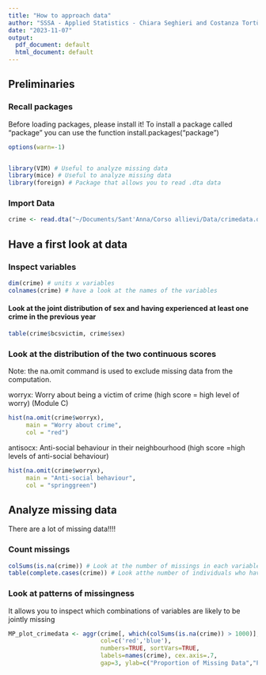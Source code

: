 ```yaml
---
title: "How to approach data"
author: "SSSA - Applied Statistics - Chiara Seghieri and Costanza Tortù"
date: "2023-11-07"
output:
  pdf_document: default
  html_document: default
---
```


## Preliminaries

### Recall packages

Before loading packages, please install it! To install a package called "package" you can use the function install.packages("package")

```r

options(warn=-1)


library(VIM) # Useful to analyze missing data  
library(mice) # Useful to analyze missing data 
library(foreign) # Package that allows you to read .dta data


```

### Import Data

```r

crime <- read.dta("~/Documents/Sant'Anna/Corso allievi/Data/crimedata.dta")


```


## Have a first look at data


### Inspect variables


```r
dim(crime) # units x variables
colnames(crime) # have a look at the names of the variables
```

#### Look at the joint distribution of sex and having experienced at least one crime in the previous year


```r

table(crime$bcsvictim, crime$sex)


```


### Look at the distribution of the two continuous scores

Note: the na.omit command is used to exclude missing data from the computation.

worryx: Worry about being a victim of crime (high score = high level of worry) (Module C)



```r


hist(na.omit(crime$worryx),
     main = "Worry about crime", 
     col = "red")

```
antisocx: Anti-social behaviour in their neighbourhood (high score =high levels of anti-social behaviour)



```r


hist(na.omit(crime$worryx), 
     main = "Anti-social behaviour", 
     col = "springgreen")

```

## Analyze missing data

There are a lot of missing data!!!!

### Count missings 

```r

colSums(is.na(crime)) # Look at the number of missings in each variable
table(complete.cases(crime)) # Look atthe number of individuals who have no missings 


```


### Look at patterns of missingness 

It allows you to inspect which combinations of variables are likely to be jointly missing


```r
MP_plot_crimedata <- aggr(crime[, which(colSums(is.na(crime)) > 1000)], 
                          col=c('red','blue'),
                          numbers=TRUE, sortVars=TRUE,
                          labels=names(crime), cex.axis=.7,
                          gap=3, ylab=c("Proportion of Missing Data","Pattern"))

```